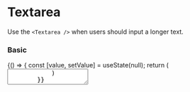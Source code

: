 
<Meta title="Components/Forms/Textarea" component={Textarea} />

# Textarea

Use the `<Textarea />` when users should input a longer text.

<ArgsTable of={Textarea} />

### Basic
<Canvas>
    <Story name="basic" >
        {() => {
            const [value, setValue] = useState(null);
            return (
                <Textarea value={value} onChange={setValue} placeholder="Write something..." />
            )
        }}
    </Story>
</Canvas>

### Disabled
<Canvas>
    <Story name="disabled" >
        <Textarea placeholder="Disabled textarea..." disabled />
    </Story>
</Canvas>

### Error
<Canvas>
    <Story name="error" >
        <Textarea placeholder="Textarea with error" error />
    </Story>
</Canvas>

